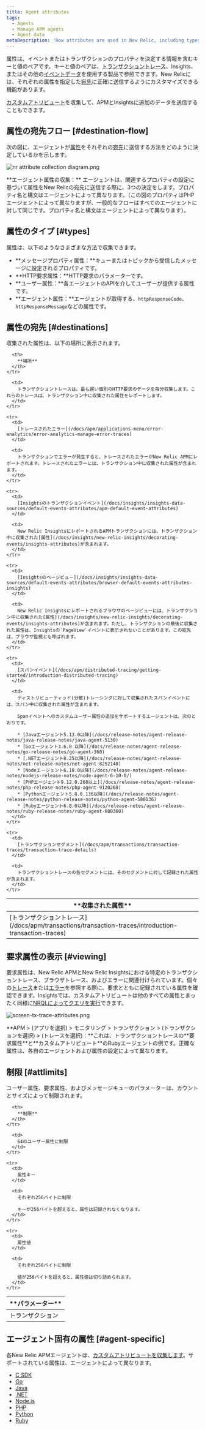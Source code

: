 ```yaml
---
title: Agent attributes
tags:
  - Agents
  - Manage APM agents
  - Agent data
metaDescription: 'How attributes are used in New Relic, including types, destinations, and limits.'
---
```


属性は、イベントまたはトランザクションのプロパティを決定する情報を含むキーと値のペアです。キーと値のペアは、[トランザクショントレース](/docs/apm/transactions/transaction-traces/transaction-traces)、Insights、またはその他の[イベントデータ](/docs/data-analysis/metrics/analyze-your-metrics/data-collection-metric-timeslice-event-data)を使用する製品で参照できます。New Relicには、それぞれの属性を指定した[宛先](#destinations)に正確に送信するようにカスタマイズできる機能があります。

[カスタムアトリビュート](/docs/apm/other-features/attributes/collecting-custom-attributes)を収集して、APMとInsightsに追加のデータを送信することもできます。

## 属性の宛先フロー [#destination-flow]

次の図に、エージェントが[属性](#types)をそれぞれの[宛先](#destinations)に送信する方法をどのように決定しているかを示します。

![nr attribute collection diagram.png](./images/nr-attribute-collection-diagram.png "nr attribute collection diagram.png")

<figcaption>
  **エージェント属性の収集：** エージェントは、関連するプロパティの設定に基づいて属性をNew Relicの宛先に送信する際に、3つの決定をします。プロパティ名と構文はエージェントによって異なります。（この図のプロパティはPHPエージェントによって異なりますが、一般的なフローはすべてのエージェントに対して同じです。プロパティ名と構文はエージェントによって異なります）。
</figcaption>

## 属性のタイプ [#types]

属性は、以下のようなさまざまな方法で収集できます。

* **メッセージプロパティ属性：**キューまたはトピックから受信したメッセージに設定されるプロパティです。
* **HTTP要求属性：**HTTP要求のパラメーターです。
* **ユーザー属性：**各エージェントのAPIを介してユーザーが提供する属性です。
* **エージェント属性：**エージェントが取得する、`httpResponseCode`、`httpResponseMessage`などの属性です。

## 属性の宛先 [#destinations]

収集された属性は、以下の場所に表示されます。

<table>
  <thead>
    <tr>
      <th width={200}>
        **収集された属性**
      </th>

      <th>
        **場所**
      </th>
    </tr>
  </thead>

  <tbody>
    <tr>
      <td>
        [トランザクショントレース](/docs/apm/transactions/transaction-traces/introduction-transaction-traces)
      </td>

      <td>
        トランザクショントレースは、最も遅い個別のHTTP要求のデータを毎分収集します。これらのトレースは、トランザクション中に収集された属性をレポートします。
      </td>
    </tr>

    <tr>
      <td>
        [トレースされたエラー](/docs/apm/applications-menu/error-analytics/error-analytics-manage-error-traces)
      </td>

      <td>
        トランザクションでエラーが発生すると、トレースされたエラーがNew Relic APMにレポートされます。トレースされたエラーには、トランザクション中に収集された属性が含まれます。
      </td>
    </tr>

    <tr>
      <td>
        [Insightsのトランザクションイベント](/docs/insights/insights-data-sources/default-events-attributes/apm-default-event-attributes)
      </td>

      <td>
        New Relic InsightsにレポートされるAPMトランザクションには、トランザクション中に収集された[属性](/docs/insights/new-relic-insights/decorating-events/insights-attributes)が含まれます。
      </td>
    </tr>

    <tr>
      <td>
        [Insightsのページビュー](/docs/insights/insights-data-sources/default-events-attributes/browser-default-events-attributes-insights)
      </td>

      <td>
        New Relic Insightsにレポートされるブラウザのページビューには、トランザクション中に収集された[属性](/docs/insights/new-relic-insights/decorating-events/insights-attributes)が含まれます。ただし、トランザクションの最後に収集された属性は、Insightsの`PageView`イベントに表示されないことがあります。この宛先は、ブラウザ監視とも呼ばれます。
      </td>
    </tr>

    <tr>
      <td>
        [スパンイベント](/docs/apm/distributed-tracing/getting-started/introduction-distributed-tracing)
      </td>

      <td>
        ディストリビューティッド(分散)トレーシングに対して収集されたスパンイベントには、スパン中に収集された属性が含まれます。

        Spanイベントへのカスタムユーザー属性の追加をサポートするエージェントは、次のとおりです。

        * [Javaエージェント5.13.0以降](/docs/release-notes/agent-release-notes/java-release-notes/java-agent-5130)
        * [Goエージェント3.6.0 以降](/docs/release-notes/agent-release-notes/go-release-notes/go-agent-360)
        * [.NETエージェント8.25以降](/docs/release-notes/agent-release-notes/net-release-notes/net-agent-8252140)
        * [Nodeエージェント6.10.0以降](/docs/release-notes/agent-release-notes/nodejs-release-notes/node-agent-6-10-0/)
        * [PHPエージェント9.12.0.268以上](/docs/release-notes/agent-release-notes/php-release-notes/php-agent-9120268)
        * [Pythonエージェント5.8.0.136以降](/docs/release-notes/agent-release-notes/python-release-notes/python-agent-580136)
        * [Rubyエージェント6.8.0以降](/docs/release-notes/agent-release-notes/ruby-release-notes/ruby-agent-680360)
      </td>
    </tr>

    <tr>
      <td>
        [トランザクションセグメント](/docs/apm/transactions/transaction-traces/transaction-trace-details)
      </td>

      <td>
        トランザクショントレースの各セグメントには、そのセグメントに対して記録された属性が含まれます。
      </td>
    </tr>
  </tbody>
</table>

## 要求属性の表示 [#viewing]

要求属性は、New Relic APMとNew Relic Insightsにおける特定のトランザクショントレース、ブラウザトレース、およびエラーに関連付けられています。個々の[トレース](/docs/apm/transactions/transaction-traces/introduction-transaction-traces#find-view)または[エラー](/docs/apm/applications-menu/error-analytics/error-analytics-explore-events-behind-errors)を参照する際に、要求とともに記録されている属性を確認できます。Insightsでは、カスタムアトリビュートは他のすべての属性とまったく同様に[NRQLによってクエリを実行](/docs/insights/nrql-new-relic-query-language/nrql-resources/nrql-syntax-components-functions#syntax)できます。

![screen-tx-trace-attributes.png](./images/screen-tx-trace-attributes.png "screen-tx-trace-attributes.png")

<figcaption>
  **APM > (アプリを選択) > モニタリング > トランザクション > (トランザクションを選択) > (トレースを選択)：**これは、トランザクショントレースの**要求属性**と**カスタムアトリビュート**のRubyエージェントの例です。正確な属性は、各自のエージェントおよび属性の設定によって異なります。
</figcaption>

## 制限 [#attlimits]

ユーザー属性、要求属性、およびメッセージキューのパラメーターは、カウントとサイズによって制限されます。

<table>
  <thead>
    <tr>
      <th width={200}>
        **パラメーター**
      </th>

      <th>
        **制限**
      </th>
    </tr>
  </thead>

  <tbody>
    <tr>
      <td>
        トランザクション
      </td>

      <td>
        64のユーザー属性に制限
      </td>
    </tr>

    <tr>
      <td>
        属性キー
      </td>

      <td>
        それぞれ256バイトに制限

        キーが256バイトを超えると、属性は記録されなくなります。
      </td>
    </tr>

    <tr>
      <td>
        属性値
      </td>

      <td>
        それぞれ256バイトに制限

        値が256バイトを超えると、属性値は切り詰められます。
      </td>
    </tr>
  </tbody>
</table>

## エージェント固有の属性 [#agent-specific]

各New Relic APMエージェントは、[カスタムアトリビュートを収集します](/docs/agents/manage-apm-agents/agent-data/collect-custom-attributes)。サポートされている属性は、エージェントによって異なります。

* [C SDK](/docs/agents/c-sdk/instrumentation/use-default-or-custom-attributes-c-sdk)
* [Go](/docs/agents/go-agent/instrumentation/go-agent-attributes)
* [Java](/docs/agents/java-agent/attributes/enabling-disabling-attributes-java)
* [.NET](/docs/agents/net-agent/attributes/net-agent-attributes)
* [Node.js](/docs/agents/nodejs-agent/attributes/nodejs-agent-attributes)
* [PHP](/docs/agents/php-agent/attributes/php-agent-attributes)
* [Python](/docs/agents/python-agent/attributes/python-agent-attributes)
* [Ruby](/docs/agents/ruby-agent/attributes/ruby-agent-attributes)